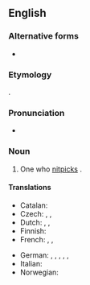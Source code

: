 {{also|nit-picker}}

==English==

===Alternative forms===
* {{l|en|nit-picker}}

===Etymology===
{{affix|en|nitpick|-er|id2=agent noun}}.

===Pronunciation===
* {{IPA|en|/ˈnɪt.pɪk.ə(ɹ)/}}

===Noun===
{{en-noun}}

# One who [[nitpick]]s {{gloss|finds fault in unimportant details}}.

====Translations====
{{trans-top|one who nitpicks}}
* Catalan: {{t+|ca|llepafils|m|f}}
* Czech: {{t|cs|puntičkář|m}}, {{t+|cs|pedant|m}}, {{t+|cs|hnidopich|m}}
* Dutch: {{t+|nl|mierenneuker}}, {{t+|nl|muggenzifter}}, {{t+|nl|scherpslijper|m}}
* Finnish: {{t|fi|pilkunviilaaja}}
* French: {{t+|fr|pinailleur}}, {{t+|fr|coupeur de cheveux en quatre}}, {{qualifier|slang}} {{t+|fr|enculeur de mouches}}
{{trans-mid}}
* German: {{t+|de|Erbsenzähler|m}}, {{t+|de|Erbsenzählerin|f}}, {{qualifier|colloquial}} {{t+|de|Korinthenkacker|m}}, {{qualifier|colloquial}} {{t+|de|Korinthenkackerin|f}}, {{t+|de|Griffelspitzer|m}}, {{t|de|Griffelspitzerin|f}}
* Italian: {{t+|it|pignolo}}
* Norwegian: {{t+|no|kverulant|m}}
{{trans-bottom}}